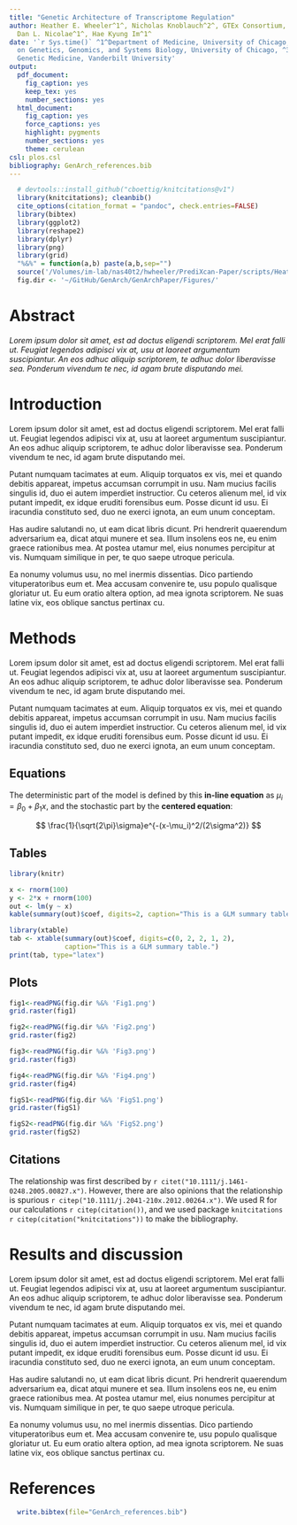 ```yaml
---
title: "Genetic Architecture of Transcriptome Regulation"
author: Heather E. Wheeler^1^, Nicholas Knoblauch^2^, GTEx Consortium, Nancy J. Cox^3^,
  Dan L. Nicolae^1^, Hae Kyung Im^1^
date: '`r Sys.time()` ^1^Department of Medicine, University of Chicago, ^2^Committee
  on Genetics, Genomics, and Systems Biology, University of Chicago, ^3^Division of
  Genetic Medicine, Vanderbilt University'
output:
  pdf_document:
    fig_caption: yes
    keep_tex: yes
    number_sections: yes
  html_document:
    fig_caption: yes
    force_captions: yes
    highlight: pygments
    number_sections: yes
    theme: cerulean
csl: plos.csl
bibliography: GenArch_references.bib
---
```


```r
  # devtools::install_github("cboettig/knitcitations@v1")
  library(knitcitations); cleanbib()
  cite_options(citation_format = "pandoc", check.entries=FALSE)
  library(bibtex)
  library(ggplot2)
  library(reshape2)
  library(dplyr)
  library(png)
  library(grid)
  "%&%" = function(a,b) paste(a,b,sep="")
  source('/Volumes/im-lab/nas40t2/hwheeler/PrediXcan-Paper/scripts/Heather/make-figures/multiplot.R')
  fig.dir <- '~/GitHub/GenArch/GenArchPaper/Figures/'
```

# Abstract

*Lorem ipsum dolor sit amet, est ad doctus eligendi scriptorem. Mel erat falli ut. Feugiat legendos adipisci vix at, usu at laoreet argumentum suscipiantur. An eos adhuc aliquip scriptorem, te adhuc dolor liberavisse sea. Ponderum vivendum te nec, id agam brute disputando mei.*



# Introduction

Lorem ipsum dolor sit amet, est ad doctus eligendi scriptorem. Mel erat falli ut. Feugiat legendos adipisci vix at, usu at laoreet argumentum suscipiantur. An eos adhuc aliquip scriptorem, te adhuc dolor liberavisse sea. Ponderum vivendum te nec, id agam brute disputando mei.

Putant numquam tacimates at eum. Aliquip torquatos ex vis, mei et quando debitis appareat, impetus accumsan corrumpit in usu. Nam mucius facilis singulis id, duo ei autem imperdiet instructior. Cu ceteros alienum mel, id vix putant impedit, ex idque eruditi forensibus eum. Posse dicunt id usu. Ei iracundia constituto sed, duo ne exerci ignota, an eum unum conceptam.

Has audire salutandi no, ut eam dicat libris dicunt. Pri hendrerit quaerendum adversarium ea, dicat atqui munere et sea. Illum insolens eos ne, eu enim graece rationibus mea. At postea utamur mel, eius nonumes percipitur at vis. Numquam similique in per, te quo saepe utroque pericula.

Ea nonumy volumus usu, no mel inermis dissentias. Dico partiendo vituperatoribus eum et. Mea accusam convenire te, usu populo qualisque gloriatur ut. Eu eum oratio altera option, ad mea ignota scriptorem. Ne suas latine vix, eos oblique sanctus pertinax cu.



# Methods

Lorem ipsum dolor sit amet, est ad doctus eligendi scriptorem. Mel erat falli ut. Feugiat legendos adipisci vix at, usu at laoreet argumentum suscipiantur. An eos adhuc aliquip scriptorem, te adhuc dolor liberavisse sea. Ponderum vivendum te nec, id agam brute disputando mei.

Putant numquam tacimates at eum. Aliquip torquatos ex vis, mei et quando debitis appareat, impetus accumsan corrumpit in usu. Nam mucius facilis singulis id, duo ei autem imperdiet instructior. Cu ceteros alienum mel, id vix putant impedit, ex idque eruditi forensibus eum. Posse dicunt id usu. Ei iracundia constituto sed, duo ne exerci ignota, an eum unum conceptam.

## Equations

The deterministic part of the model is defined by this **in-line equation** as 
$\mu_i = \beta_0 + \beta_1x$, and the stochastic part by the **centered equation**: 

$$ \frac{1}{\sqrt{2\pi}\sigma}e^{-(x-\mu_i)^2/(2\sigma^2)} $$

## Tables

```r
library(knitr)

x <- rnorm(100)
y <- 2*x + rnorm(100)
out <- lm(y ~ x)
kable(summary(out)$coef, digits=2, caption="This is a GLM summary table.")
```

```r
library(xtable)
tab <- xtable(summary(out)$coef, digits=c(0, 2, 2, 1, 2), 
              caption="This is a GLM summary table.")
print(tab, type="latex")
```

## Plots

```r
fig1<-readPNG(fig.dir %&% 'Fig1.png')
grid.raster(fig1)
```

```r
fig2<-readPNG(fig.dir %&% 'Fig2.png')
grid.raster(fig2)
```

```r
fig3<-readPNG(fig.dir %&% 'Fig3.png')
grid.raster(fig3)
```

```r
fig4<-readPNG(fig.dir %&% 'Fig4.png')
grid.raster(fig4)
```

```r
figS1<-readPNG(fig.dir %&% 'FigS1.png')
grid.raster(figS1)
```

```r
figS2<-readPNG(fig.dir %&% 'FigS2.png')
grid.raster(figS2)
```

## Citations

The relationship was first described by
`r citet("10.1111/j.1461-0248.2005.00827.x")`. However, there are also opinions
that the relationship is spurious `r citep("10.1111/j.2041-210x.2012.00264.x")`.
We used R for our calculations `r citep(citation())`, and we used package `knitcitations` `r citep(citation("knitcitations"))` to make the bibliography.


# Results and discussion

Lorem ipsum dolor sit amet, est ad doctus eligendi scriptorem. Mel erat falli ut. Feugiat legendos adipisci vix at, usu at laoreet argumentum suscipiantur. An eos adhuc aliquip scriptorem, te adhuc dolor liberavisse sea. Ponderum vivendum te nec, id agam brute disputando mei.

Putant numquam tacimates at eum. Aliquip torquatos ex vis, mei et quando debitis appareat, impetus accumsan corrumpit in usu. Nam mucius facilis singulis id, duo ei autem imperdiet instructior. Cu ceteros alienum mel, id vix putant impedit, ex idque eruditi forensibus eum. Posse dicunt id usu. Ei iracundia constituto sed, duo ne exerci ignota, an eum unum conceptam.

Has audire salutandi no, ut eam dicat libris dicunt. Pri hendrerit quaerendum adversarium ea, dicat atqui munere et sea. Illum insolens eos ne, eu enim graece rationibus mea. At postea utamur mel, eius nonumes percipitur at vis. Numquam similique in per, te quo saepe utroque pericula.

Ea nonumy volumus usu, no mel inermis dissentias. Dico partiendo vituperatoribus eum et. Mea accusam convenire te, usu populo qualisque gloriatur ut. Eu eum oratio altera option, ad mea ignota scriptorem. Ne suas latine vix, eos oblique sanctus pertinax cu.

# References

```r
  write.bibtex(file="GenArch_references.bib")
```




